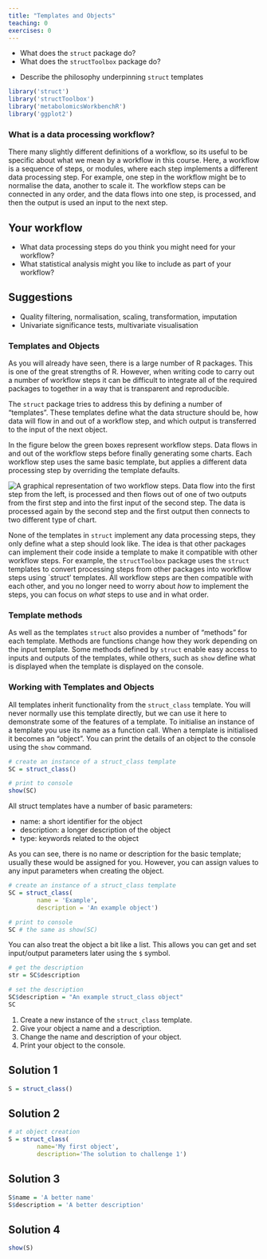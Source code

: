 ```yaml
---
title: "Templates and Objects"
teaching: 0
exercises: 0
---
```


:::::::::::::::::::::::::::::::::::::: questions 

- What does the `struct` package do?
- What does the `structToolbox` package do?

::::::::::::::::::::::::::::::::::::::::::::::::

::::::::::::::::::::::::::::::::::::: objectives

- Describe the philosophy underpinning `struct` templates

::::::::::::::::::::::::::::::::::::::::::::::::

```r
library('struct')
library('structToolbox')
library('metabolomicsWorkbenchR')
library('ggplot2')
```

### What is a data processing workflow?
There many slightly different definitions of a workflow, so its useful to be specific about what we mean by a workflow in this course. Here, a workflow is a sequence of steps, or modules, where each step implements a different data processing step. For example, one step in the workflow might be to normalise the data, another to scale it. The workflow steps can be connected in any order, and the data flows into one step, is processed, and then the output is used an input to the next step.

:::::::::::::: challenge
## Your workflow
- What data processing steps do you think you might need for your workflow?
- What statistical analysis might you like to include as part of your workflow?

:::::::::::::: solution
## Suggestions
- Quality filtering, normalisation, scaling, transformation, imputation
- Univariate significance tests, multivariate visualisation
::::::::::::::

::::::::::::::

### Templates and Objects
As you will already have seen, there is a large number of R packages. This is one of the great strengths of R. However, when writing code to carry out a number of workflow steps it can be difficult to integrate all of the required packages to together in a way that is transparent and reproducible. 

The `struct` package tries to address this by defining a number of "templates". These templates define what the data structure should be, how data will flow in and out of a workflow step, and which output is transferred to the input of the next object. 

In the figure below the green boxes represent workflow steps. Data flows in and out of the workflow steps before finally generating some charts. Each workflow step uses the same basic template, but applies a different data processing step by overriding the template defaults.

![](fig/workflow-graphic.png){alt="A graphical representation of two workflow steps. Data flow into the first step from the left, is processed and then flows out of one of two outputs from the first step and into the first input of the second step. The data is processed again by the second step and the first output then connects to two different type of chart."}

None of the templates in `struct` implement any data processing steps, they only define what a step should look like. The idea is that other packages can implement their code inside a template to make it compatible with other workflow steps. For example, the `structToolbox` package uses the `struct` templates to convert processing steps from other packages into workflow steps using `struct' templates. All workflow steps are then compatible with each other, and you no longer need to worry about _how_ to implement the steps, you can focus on _what_ steps to use and in what order.

### Template methods
As well as the templates `struct` also provides a number of "methods" for each template. Methods are functions change how they work depending on the input template. Some methods defined by `struct` enable easy access to inputs and outputs of the templates, while others, such as `show` define what is displayed when the template is displayed on the console.

### Working with Templates and Objects
All templates inherit functionality from the `struct_class` template. You will never normally use this template directly, but we can use it here to demonstrate some of the features of a template. To initialise an instance of a template you use its name as a function call. When a template is initialised it becomes an "object". You can print the details of an object to the console using the `show` command.

```r
# create an instance of a struct_class template
SC = struct_class()

# print to console
show(SC)
```


All struct templates have a number of basic parameters:

- name: a short identifier for the object
- description: a longer description of the object
- type: keywords related to the object

As you can see, there is no name or description for the basic template; usually these would be assigned for you. However, you can assign values to any input parameters when creating the object. 

```r
# create an instance of a struct_class template
SC = struct_class(
        name = 'Example', 
        description = 'An example object')

# print to console
SC # the same as show(SC)

```

You can also treat the object a bit like a list. This allows you can get and set input/output parameters later using the `$` symbol. 

```r
# get the description
str = SC$description

# set the description
SC$description = "An example struct_class object"
SC
```


::::: challenge

1. Create a new instance of the `struct_class` template.
2. Give your object a name and a description.
3. Change the name and description of your object.
4. Print your object to the console.

:::: solution
## Solution 1
```r
S = struct_class()
```
::::

:::: solution
## Solution 2
```r
# at object creation
S = struct_class(
        name='My first object',
        description='The solution to challenge 1')
```
::::

:::: solution
## Solution 3
```r
S$name = 'A better name'
S$description = 'A better description'
```
::::

:::: solution
## Solution 4
```r
show(S)
```
::::

::::














